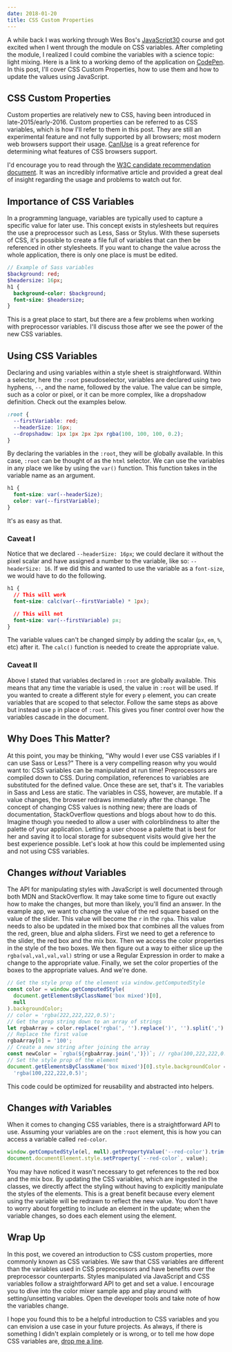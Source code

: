 ```yaml
---
date: 2018-01-20
title: CSS Custom Properties
---
```


A while back I was working through Wes Bos's [JavaScript30](https://javascript30.com/) course and got excited when I went through the module on CSS variables. After completing the module, I realized I could combine the variables with a science topic: light mixing. Here is a link to a working demo of the application on [CodePen](https://codepen.io/mfrazier/full/mpvXqN/). In this post, I'll cover CSS Custom Properties, how to use them and how to update the values using JavaScript.

## CSS Custom Properties

Custom properties are relatively new to CSS, having been introduced in late-2015/early-2016. Custom properties can be referred to as CSS variables, which is how I'll refer to them in this post. They are still an experimental feature and not fully supported by all browsers; most modern web browsers support their usage. [CanIUse](https://caniuse.com/#search=css-variables) is a great reference for determining what features of CSS browsers support.

I'd encourage you to read through the [W3C candidate recommendation document](https://www.w3.org/TR/css-variables/). It was an incredibly informative article and provided a great deal of insight regarding the usage and problems to watch out for.

## Importance of CSS Variables

In a programming language, variables are typically used to capture a specific value for later use. This concept exists in stylesheets but requires the use a preprocessor such as Less, Sass or Stylus. With these supersets of CSS, it's possible to create a file full of variables that can then be referenced in other stylesheets. If you want to change the value across the whole application, there is only one place is must be edited.

```sass
// Example of Sass variables
$background: red;
$headersize: 16px;
h1 {
  background-color: $background;
  font-size: $headersize;
}
```

This is a great place to start, but there are a few problems when working with preprocessor variables. I'll discuss those after we see the power of the new CSS variables.

## Using CSS Variables

Declaring and using variables within a style sheet is straightforward. Within a selector, here the `:root` pseudoselector, variables are declared using two hyphens, `--`, and the name, followed by the value. The value can be simple, such as a color or pixel, or it can be more complex, like a dropshadow definition. Check out the examples below.

```css
:root {
  --firstVariable: red;
  --headerSize: 16px;
  --dropshadow: 1px 1px 2px 2px rgba(100, 100, 100, 0.2);
}
```

By declaring the variables in the `:root`, they will be globally available. In this case, `:root` can be thought of as the `html` selector. We can use the variables in any place we like by using the `var()` function. This function takes in the variable name as an argument.

```css
h1 {
  font-size: var(--headerSize);
  color: var(--firstVariable);
}
```

It's as easy as that.

### Caveat I

Notice that we declared `--headerSize: 16px`; we could declare it without the pixel scalar and have assigned a number to the variable, like so: `--headerSize: 16`. If we did this and wanted to use the variable as a `font-size`, we would have to do the following.

```css
h1 {
  // This will work
  font-size: calc(var(--firstVariable) * 1px);

  // This will not
  font-size: var(--firstVariable) px;
}
```

The variable values can't be changed simply by adding the scalar (`px`, `em`, `%`, etc) after it. The `calc()` function is needed to create the appropriate value.

### Caveat II

Above I stated that variables declared in `:root` are globally available. This means that any time the variable is used, the value in `:root` will be used. If you wanted to create a different style for every `p` element, you can create variables that are scoped to that selector. Follow the same steps as above but instead use `p` in place of `:root`. This gives you finer control over how the variables cascade in the document.

## Why Does This Matter?

At this point, you may be thinking, "Why would I ever use CSS variables if I can use Sass or Less?" There is a very compelling reason why you would want to: CSS variables can be manipulated at run time!
Preprocessors are compiled down to CSS. During compilation, references to variables are substituted for the defined value. Once these are set, that's it. The variables in Sass and Less are static. The variables in CSS, however, are mutable. If a value changes, the browser redraws immediately after the change.
The concept of changing CSS values is nothing new; there are loads of documentation, StackOverflow questions and blogs about how to do this. Imagine though you needed to allow a user with colorblindness to alter the palette of your application. Letting a user choose a palette that is best for her and saving it to local storage for subsequent visits would give her the best experience possible. Let's look at how this could be implemented using and not using CSS variables.

## Changes _without_ Variables

The API for manipulating styles with JavaScript is well documented through both MDN and StackOverflow. It may take some time to figure out exactly how to make the changes, but more than likely, you'll find an answer. In the example app, we want to change the value of the red square based on the value of the slider. This value will become the `r` in the `rgba`. This value needs to also be updated in the mixed box that combines all the values from the red, green, blue and alpha sliders.
First we need to get a reference to the slider, the red box and the mix box. Then we access the color properties in the style of the two boxes. We then figure out a way to either slice up the `rgba(val,val,val,val)` string or use a Regular Expression in order to make a change to the appropriate value. Finally, we set the color properties of the boxes to the appropriate values. And we're done.

```javascript
// Get the style prop of the element via window.getComputedStyle
const color = window.getComputedStyle(
  document.getElementsByClassName('box mixed')[0],
  null
).backgroundColor;
// color = 'rgba(222,222,222,0.5)';
// Get the prop string down to an array of strings
let rgbaArray = color.replace('rgba(', '').replace(')', '').split(','); // [ '222', '222', '222', '0.5' ]
// Replace the first value
rgbaArray[0] = '100';
// Create a new string after joining the array
const newColor = `rgba(${rgbaArray.join(',')})`; // rgba(100,222,222,0.5)
// Set the style prop of the element
document.getElementsByClassName('box mixed')[0].style.backgroundColor =
  'rgba(100,222,222,0.5)';
```

This code could be optimized for reusability and abstracted into helpers.

## Changes _with_ Variables

When it comes to changing CSS variables, there is a straightforward API to use. Assuming your variables are on the `:root` element, this is how you can access a variable called `red-color`.

```javascript
window.getComputedStyle(el, null).getPropertyValue('--red-color').trim();
document.documentElement.style.setProperty(`--red-color`, value);
```

You may have noticed it wasn't necessary to get references to the red box and the mix box. By updating the CSS variables, which are ingested in the classes, we directly affect the styling without having to explicitly manipulate the styles of the elements. This is a great benefit because every element using the variable will be redrawn to reflect the new value. You don't have to worry about forgetting to include an element in the update; when the variable changes, so does each element using the element.

## Wrap Up

In this post, we covered an introduction to CSS custom properties, more commonly known as CSS variables. We saw that CSS variables are different than the variables used in CSS preprocessors and have benefits over the preprocessor counterparts. Styles manipulated via JavaScript and CSS variables follow a straightforward API to get and set a value. I encourage you to dive into the color mixer sample app and play around with setting/unsetting variables. Open the developer tools and take note of how the variables change.

I hope you found this to be a helpful introduction to CSS variables and you can envision a use case in your future projects. As always, if there is something I didn't explain completely or is wrong, or to tell me how dope CSS variables are, [drop me a line](mailto:mikedoescoding@gmail.com).
